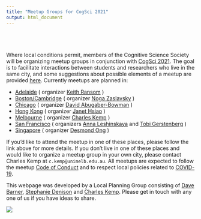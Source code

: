 ```yaml
---
title: "Meetup Groups for CogSci 2021"
output: html_document
---
```


<style type="text/css">

.title {
  display: none;
}

#getting-started img {
  margin-right: 10px;
}

</style>

<div class="row" style="padding-top: 40px;">
<div class="col-sm-7">

Where local conditions permit, members of the Cognitive Science Society will be organizing meetup groups in conjunction with
[CogSci 2021](  https://cognitivesciencesociety.org/cogsci-2021/ ). The goal is to facilitate interactions between students and researchers who live in the same city, and some suggestions about possible elements of a meetup are provided [here](meetupformat.html ).  Currently meetups are planned in: 


* [Adelaide]( adelaide.html ) ( organizer [Keith Ransom](  https://its.almostcertainly.me/) )
* [Boston/Cambridge]( https://sites.google.com/view/cogsci2021-bc-meetup ) ( organizer [Noga Zaslavsky]( https://www.nogsky.com/) )
* [Chicago]( chicago.html ) ( organizer [David Abugaber-Bowman]( https://lin.uic.edu/profiles/abugaber-bowman-david/  ) )
* [Hong Kong]( https://psychology.hku.hk/content/cogsci2021hk/ ) ( organizer [Janet Hsiao]( http://web.hku.hk/~jhsiao/ ) )
* [Melbourne]( https://cskemp.github.io/melbournecogsci21/index.html ) ( organizer [Charles Kemp]( http://charleskemp.com ) )
* [San Francisco]( sanfrancisco/index.html)  ( organizers [Anna Leshinskaya]( https://web.sas.upenn.edu/alesh/ ) and [Tobi Gerstenberg]( http://cicl.stanford.edu/member/tobias_gerstenberg/ ) )
* [Singapore]( https://desmond-ong.github.io/cogscimeetups21-sg/  )  ( organizer [Desmond Ong ](  http://www.comp.nus.edu.sg/~dongch ) )

If you'd like to attend the meetup in one of these places, please follow the link above for more details. If you don't live in one of these places and would like to organize a meetup group in your own city, please contact Charles Kemp at `c.kemp@unimelb.edu.au`. All meetups are expected to follow the meetup  [Code of Conduct](codeofconduct.html) and to respect local policies related to [COVID-19](covid19.html).

This webpage was developed by a Local Planning Group consisting of [Dave Barner](  http://www.ladlab.com/barner ), [Stephanie Denison](  https://uwaterloo.ca/psychology/people-profiles/stephanie-denison ) and [Charles Kemp]( http://charleskemp.com ). Please get in touch with any one of us if you have ideas to share. 

</div>
<div class="col-sm-5">
<!-- mapcustomizer.com --> 
![](images/meetup_7.png)
</div>
</div>
